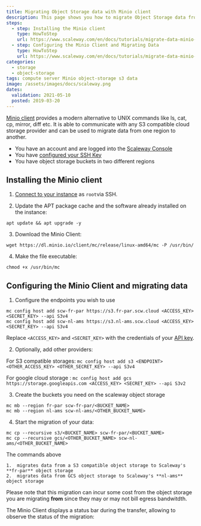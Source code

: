 ```yaml
---
title: Migrating Object Storage data with Minio client
description: This page shows you how to migrate Object Storage data from one region to another with Minio client
steps:
  - step: Installing the Minio client
    type: HowToStep
    url: https://www.scaleway.com/en/docs/tutorials/migrate-data-minio-client/#Installing-the-Minio-client
  - step: Configuring the Minio Client and Migrating Data
    type: HowToStep
    url: https://www.scaleway.com/en/docs/tutorials/migrate-data-minio-client/#Configuring-the-Minio-client-and-migrating-data
categories:
  - storage
  - object-storage
tags: compute server Minio object-storage s3 data
image: /assets/images/docs/scaleway.png
dates:
  validation: 2021-05-10
  posted: 2019-03-20
---
```


[Minio client](https://docs.minio.io/docs/minio-client-quickstart-guide.html) provides a modern alternative to UNIX commands like ls, cat, cp, mirror, diff etc. It is able to communicate with any S3 compatible cloud storage provider and can be used to migrate data from one region to another.

<Message type="requirement">

- You have an account and are logged into the [Scaleway Console](https://console.scaleway.com)
- You have [configured your SSH Key](/console/my-project/how-to/create-ssh-key/)
- You have object storage buckets in two different regions

</Message>

## Installing the Minio client

1. [Connect to your instance](/compute/instances/how-to/connect-to-instance/) as `root`via SSH. 

2. Update the APT package cache and the software already installed on the instance:
  ```
  apt update && apt upgrade -y
  ```

3. Download the Minio Client:
  ```
  wget https://dl.minio.io/client/mc/release/linux-amd64/mc -P /usr/bin/
  ```

4. Make the file executable:
  ```
  chmod +x /usr/bin/mc
  ```

## Configuring the Minio Client and migrating data

1. Configure the endpoints you wish to use
  ```
  mc config host add scw-fr-par https://s3.fr-par.scw.cloud <ACCESS_KEY> <SECRET_KEY> --api S3v4
  mc config host add scw-nl-ams https://s3.nl-ams.scw.cloud <ACCESS_KEY> <SECRET_KEY> --api S3v4
  ```

  <Message type="note">

  Replace `<ACCESS_KEY>` and `<SECRET_KEY>` with the credentials of your [API key](/console/my-project/how-to/generate-api-key/).

  </Message>

2. Optionally, add other providers:

  For S3 compatible storages:
    ```
    mc config host add s3 <ENDPOINT> <OTHER_ACCESS_KEY> <OTHER_SECRET_KEY> --api S3v4
    ```

  For google cloud storage :
    ```
    mc config host add gcs  https://storage.googleapis.com <ACCESS_KEY> <SECRET_KEY> --api S3v2
    ```

3. Create the buckets you need on the scaleway object storage
  ```
  mc mb --region fr-par scw-fr-par/<BUCKET_NAME>
  mc mb --region nl-ams scw-nl-ams/<OTHER_BUCKET_NAME>
  ```

4. Start the migration of your data:
  ```
  mc cp --recursive s3/<BUCKET_NAME> scw-fr-par/<BUCKET_NAME>
  mc cp --recursive gcs/<OTHER_BUCKET_NAME> scw-nl-ams/<OTHER_BUCKET_NAME>
  ```
  The commands above

    1.  migrates data from a S3 compatible object storage to Scaleway's **fr-par** object storage
    2.  migrates data from GCS object storage to Scaleway's **nl-ams** object storage

  <Message type="important">

  Please note that this migration can incur some cost from the object storage you are migrating **from** since they may or may not bill egress bandwitdth.

  </Message>

  The Minio Client displays a status bar during the transfer, allowing to observe the status of the migration:

  <Lightbox src="scaleway-mc.png" alt="" />
